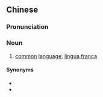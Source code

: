 {{also|交际语}}
==Chinese==
{{zh-forms|s=交际语|type=21}}

===Pronunciation===
{{zh-pron
|m=jiāojìyǔ
|cat=n
}}

===Noun===
{{zh-noun}}

# [[common]] [[language]]; [[lingua franca]]

====Synonyms====
* {{zh-l|共通語}}
* {{zh-l|通用語}}